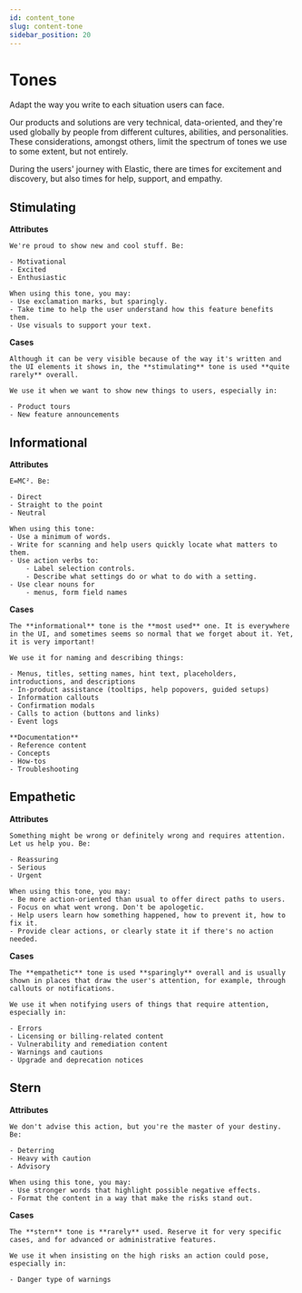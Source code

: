 ```yaml
---
id: content_tone
slug: content-tone
sidebar_position: 20
---
```


# Tones

Adapt the way you write to each situation users can face. 

 Our products and solutions are very technical, data-oriented, and they're used globally by people from different cultures, abilities, and personalities. 
 These considerations, amongst others, limit the spectrum of tones we use to some extent, but not entirely. 
 
 During the users' journey with Elastic, there are times for excitement and discovery, but also times for help, support, and empathy.


 ## Stimulating

**Attributes**

    We're proud to show new and cool stuff. Be:

    - Motivational
    - Excited
    - Enthusiastic

    When using this tone, you may:
    - Use exclamation marks, but sparingly.
    - Take time to help the user understand how this feature benefits them.
    - Use visuals to support your text.

**Cases**

    Although it can be very visible because of the way it's written and the UI elements it shows in, the **stimulating** tone is used **quite rarely** overall. 
    
    We use it when we want to show new things to users, especially in:

    - Product tours
    - New feature announcements


## Informational

**Attributes**

    E=MC². Be:

    - Direct
    - Straight to the point
    - Neutral

    When using this tone:
    - Use a minimum of words.
    - Write for scanning and help users quickly locate what matters to them.
    - Use action verbs to: 
        - Label selection controls.
        - Describe what settings do or what to do with a setting.
    - Use clear nouns for
        - menus, form field names 


**Cases**

    The **informational** tone is the **most used** one. It is everywhere in the UI, and sometimes seems so normal that we forget about it. Yet, it is very important! 
    
    We use it for naming and describing things:

    - Menus, titles, setting names, hint text, placeholders, introductions, and descriptions
    - In-product assistance (tooltips, help popovers, guided setups)
    - Information callouts
    - Confirmation modals
    - Calls to action (buttons and links)
    - Event logs

    **Documentation**
    - Reference content
    - Concepts
    - How-tos
    - Troubleshooting

## Empathetic

**Attributes**

    Something might be wrong or definitely wrong and requires attention. Let us help you. Be:

    - Reassuring
    - Serious
    - Urgent

    When using this tone, you may:
    - Be more action-oriented than usual to offer direct paths to users.
    - Focus on what went wrong. Don't be apologetic.
    - Help users learn how something happened, how to prevent it, how to fix it.
    - Provide clear actions, or clearly state it if there's no action needed.


**Cases**

    The **empathetic** tone is used **sparingly** overall and is usually shown in places that draw the user's attention, for example, through callouts or notifications.
    
    We use it when notifying users of things that require attention, especially in:

    - Errors
    - Licensing or billing-related content
    - Vulnerability and remediation content
    - Warnings and cautions
    - Upgrade and deprecation notices


## Stern

**Attributes**

    We don't advise this action, but you're the master of your destiny. Be:

    - Deterring
    - Heavy with caution
    - Advisory

    When using this tone, you may:
    - Use stronger words that highlight possible negative effects.
    - Format the content in a way that make the risks stand out.

**Cases**

    The **stern** tone is **rarely** used. Reserve it for very specific cases, and for advanced or administrative features.
    
    We use it when insisting on the high risks an action could pose, especially in:

    - Danger type of warnings